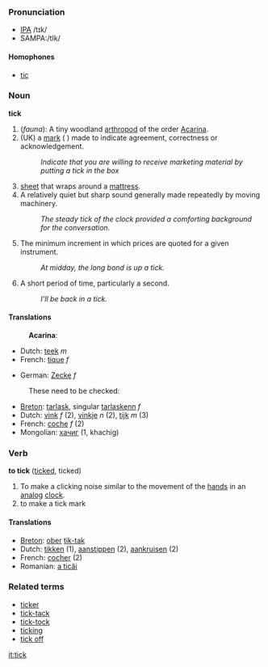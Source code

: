 ===Pronunciation===
*[[w:IPA|IPA]] /tɪk/
*SAMPA:/tIk/
====Homophones====
*[[tic]]

{{wikipedia}}
===Noun===
'''tick'''

# (''fauna''): A tiny woodland [[arthropod]] of the order [[Acarina]].
# (UK) a [[mark]] ( <!--what's the Unicode for this symbol?--> ) made to  indicate agreement, correctness or acknowledgement.
#:''Indicate that you are willing to receive marketing material by putting a tick in the box''
# [[sheet]] that wraps around a [[mattress]].
# A relatively quiet but sharp sound generally made repeatedly by moving machinery.
#: ''The steady tick of the clock provided a comforting background for the conversation.''
# {{trading}} The minimum increment in which prices are quoted for a given instrument.
#: ''At midday, the long bond is up a tick.''
# {{colloquial}} A short period of time, particularly a second.
#: ''I'll be back in a tick.''

====Translations====
:'''Acarina''':
{{top}}
*Dutch: [[teek]] ''m''
*French: [[tique]] ''f''
{{mid}}
*German: [[Zecke]] ''f''
{{bottom}}

:These need to be checked:
*[[Breton]]: [[tarlask]], singular [[tarlaskenn]] ''f''
*Dutch: [[vink]] ''f'' (2), [[vinkje]] ''n'' (2), [[tijk]] ''m'' (3)
*French: [[coche]] ''f'' (2)
*Mongolian: [[хачиг]] (1, khachig)

===Verb===
'''to tick''' ([[ticked]], ticked)

# To make a clicking noise similar to the movement of the [[hand]]s in an [[analog]] [[clock]].
# to make a tick mark

====Translations====
*[[Breton]]: [[ober]] [[tik-tak]]
*Dutch: [[tikken]] (1), [[aanstippen]] (2), [[aankruisen]] (2)
*French: [[cocher]] (2)
*Romanian: [[a ticăi]]

===Related terms===
*[[ticker]]
*[[tick-tack]]
*[[tick-tock]]
*[[ticking]]
*[[tick off]]

[[it:tick]]